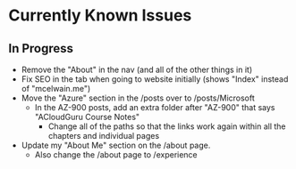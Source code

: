 # Currently Known Issues
## In Progress
- Remove the "About" in the nav (and all of the other things in it)
- Fix SEO in the tab when going to website initially (shows "Index" instead of "mcelwain.me")
- Move the "Azure" section in the /posts over to /posts/Microsoft
	- In the AZ-900 posts, add an extra folder after "AZ-900" that says "ACloudGuru Course Notes"
		- Change all of the paths so that the links work again within all the chapters and individual pages
- Update my "About Me" section on the /about page.
	- Also change the /about page to /experience